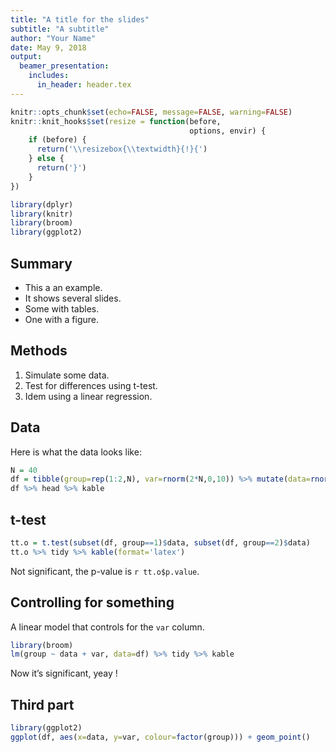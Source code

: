 ```yaml
---
title: "A title for the slides"
subtitle: "A subtitle"
author: "Your Name"
date: May 9, 2018
output: 
  beamer_presentation:
    includes:
      in_header: header.tex
---
```


```r
knitr::opts_chunk$set(echo=FALSE, message=FALSE, warning=FALSE)
knitr::knit_hooks$set(resize = function(before,
                                        options, envir) {
    if (before) {
      return('\\resizebox{\\textwidth}{!}{')
    } else {
      return('}')
    }
})
```

```r
library(dplyr)
library(knitr)
library(broom)
library(ggplot2)
```

## Summary

- This a an example.
- It shows several slides.
- Some with tables.
- One with a figure.

## Methods

1. Simulate some data.
1. Test for differences using t-test.
1. Idem using a linear regression.

## Data

Here is what the data looks like:

```r
N = 40
df = tibble(group=rep(1:2,N), var=rnorm(2*N,0,10)) %>% mutate(data=rnorm(n(), group)+var)
df %>% head %>% kable
```


## t-test

```r
tt.o = t.test(subset(df, group==1)$data, subset(df, group==2)$data)
tt.o %>% tidy %>% kable(format='latex')
```

Not significant, the p-value is `r tt.o$p.value`.


## Controlling for something

A linear model that controls for the `var` column.

```r
library(broom)
lm(group ~ data + var, data=df) %>% tidy %>% kable
```

Now it's significant, yeay !

## Third part

```r
library(ggplot2)
ggplot(df, aes(x=data, y=var, colour=factor(group))) + geom_point()
```
